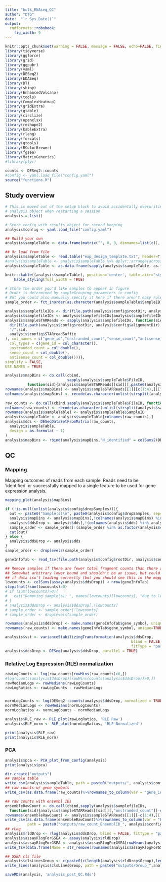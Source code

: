 ```yaml
---
title: "bulk_RNAseq_QC"
author: "DTG"
date:  "`r Sys.Date()`"
output: 
  rmdformats::robobook:
    fig_width: 9
---
```


```r
knitr::opts_chunk$set(warning = FALSE, message = FALSE, echo=FALSE, fig.width = 6, fig.height = 4, dev='png')
library(tidyverse)
library(ggforce)
library(grid)
library(ggpubr)
library(yaml)
library(DESeq2)
library(EDASeq)
library(DT)
library(shiny)
library(EnhancedVolcano)
library(tools)
library(ComplexHeatmap)
library(gridExtra)
library(gtable)
library(circlize)
library(openxlsx)
library(reshape2)
library(kableExtra)
library(rlang)
library(forcats)
library(gtools)
library(RColorBrewer)
library(fgsea)
library(MatrixGenerics)
#library(plyr)

counts <- DESeq2::counts
#config <- yaml.load_file("config.yaml")
source("functions.R")
```

<style type="text/css">
.book .book-body .page-inner {
  max-width: 1600px;
  margin-left: auto;
  margin-right: auto;
}
</style>

## Study overview

```r
# This is moved out of the setup block to avoid accidentally overwriting your
# analysis object when restarting a session
analysis = list()
```

```r
# Store config with results object for record keeping
analysis$config <- yaml.load_file("config.yaml")
```

```r
## Build your own
analysis$sampleTable <- data.frame(matrix("", 0, 3, dimnames=list(c(), c("FileID", "SampleID", "Group"))), stringsAsFactors=TRUE)

## Or load from file 
analysis$sampleTable <- read.table("exp_design_template.txt", header=T, stringsAsFactors = FALSE)
#analysis$sampleTable <- analysis$sampleTable %>% dplyr::arrange(across(all_of(analysis$config$sampleGrouping)))
analysis$sampleTable <- as.data.frame(sapply(analysis$sampleTable, as.factor))

knitr::kable((analysis$sampleTable), position='center', table.attr="style='width:100%;'", format='html') %>%
    kable_styling(full_width = TRUE)

# Store the order you'd like samples to appear in figure
# Order is determined by sampleGrouping parameters in config
# But you could also manually specify it here if there aren't easy rules
sample_order <- fct_inorder(as.character(analysis$sampleTable$SampleID))
```

```r
analysis$samplefileIDs <- dir(file.path(analysis$config$rootDir, analysis$config$alignmentDir))
analysis$samplefileIDs <- analysis$samplefileIDs[analysis$samplefileIDs %in% analysis$sampleTable$FileID]
analysis$sampleSTARReads <- sapply(analysis$samplefileIDs, function(sid) {read_tsv(paste0(
  dir(file.path(analysis$config$rootDir, analysis$config$alignmentDir), pattern = sid, full.names = TRUE),
  "/",sid,
  analysis$config$STARreadSuffix
), col_names = c("gene_id","unstranded_count","sense_count","antisense_count"),
  col_types = c(gene_id = col_character(),
  unstranded_count = col_double(),
  sense_count = col_double(),
  antisense_count = col_double()))},
simplify = FALSE,
USE.NAMES = TRUE)
```

```r
analysis$mapBins <- do.call(cbind,
                            sapply(analysis$sampleTable$FileID, 
          function(sid){analysis$sampleSTARReads[[sid]][,paste0(analysis$config$libraryType,"_count")][c(1:4),]}))
rownames(analysis$mapBins) <- analysis$sampleSTARReads[[1]][c(1:4),][["gene_id"]]
colnames(analysis$mapBins) <- recode(as.character(unlist(strsplit(analysis$sampleTable$SampleID, paste0(".", analysis$config$libraryType, "_count")))), !!!setNames(analysis$sampleTable$SampleID, as.character(analysis$sampleTable$FileID)))
 
raw_counts <- do.call(cbind,sapply(analysis$sampleTable$FileID, function(sid){analysis$sampleSTARReads[[sid]][,paste0( analysis$config$libraryType, "_count")][-c(1:4),]}))
colnames(raw_counts) <- recode(as.character(unlist(strsplit(analysis$sampleTable$FileID, paste0(".", analysis$config$libraryType, "_count")))), !!!setNames(analysis$sampleTable$SampleID, as.character(analysis$sampleTable$FileID)))
rownames(analysis$sampleTable) <- analysis$sampleTable$SampleID
analysis$sampleTable <- analysis$sampleTable[colnames(raw_counts),]
analysis$dds <- DESeqDataSetFromMatrix(raw_counts,
  analysis$sampleTable,
  design = as.formula( ~ 1)
)
analysis$mapBins <- rbind(analysis$mapBins,"N_identified" = colSums2(DESeq2::counts(analysis$dds)))
```

## QC {.tabset}

### Mapping

Mapping outcomes of reads from each sample. Reads need to be 'identified' or successfully mapped to a single feature to be used for gene expression analysis.

```r
mapping_plot(analysis$mapBins)
```

```r
if (!is.null(unlist(analysis$config$dropSamples))){
  out <- paste0("Sample(s)\n", paste0(analysis$config$dropSamples, sep=", ", collapse = ''),"\nbeing removed from downstream analysis per user specification.") 
  analysis$mapBins <- analysis$mapBins[,!colnames(analysis$mapBins) %in% analysis$config$dropSamples]
  analysis$ddsDrop <- analysis$dds[,!(colnames(analysis$dds) %in% analysis$config$dropSamples)]
  sample_order <- sample_order[!(sample_order %in% as.factor(analysis$config$dropSamples))]
  cat(out)
} else {
  analysis$ddsDrop <- analysis$dds
}
sample_order <- droplevels(sample_order)
```

```r
geneInfoTab <- read_tsv(file.path(analysis$config$rootDir, analysis$config$referenceDir, "geneInfo.tab"), skip = 1, col_names = c("gene_id","gene_symbol","gene_type"))

## Remove samples if there are fewer total fragment counts than there are possible features
## Somewhat arbitrary lower bound and shouldn't be an issue, but could catch a technical error
## if data isn't loading correctly (but you should see this in the mapping plot)
lowcounts <- colSums(assay(analysis$ddsDrop)) < nrow(geneInfoTab)
stopifnot(!sum(lowcounts)>0)
# if (sum(lowcounts)>0){
#   cat("Removing sample(s): ", names(lowcounts)[lowcounts], "due to low counts", sep="\n")
# }
# analysis$ddsDrop <- analysis$ddsDrop[,!lowcounts]
# sample_order <- sample_order[!lowcounts]
# sample_order <- droplevels(sample_order)

rownames(analysis$ddsDrop) <- make.names(geneInfoTab$gene_symbol, unique=TRUE)
rownames(raw_counts) <- make.names(geneInfoTab$gene_symbol, unique=TRUE)
```

```r
analysis$vst <- varianceStabilizingTransformation(analysis$ddsDrop,
                                                         blind = FALSE,
                                                         fitType = "parametric")
analysis$ddsDrop <- DESeq(analysis$ddsDrop, parallel = TRUE)
```

### Relative Log Expression (RLE) normalization

```r
rawLogCounts <- log(raw_counts[rowMins(raw_counts)>0,])
#log(counts(analysis$ddsDrop)[rowMins(counts(analysis$ddsDrop))>0,])
rawMedianLogs <- rowMedians(rawLogCounts)
rawLogRatios <- rawLogCounts - rawMedianLogs


normLogCounts <- log(DESeq2::counts(analysis$ddsDrop, normalized = TRUE)[rowMins(DESeq2::counts(analysis$ddsDrop))>0,])
normMedianLogs <- rowMedians(normLogCounts)
normLogRatios <- normLogCounts - normMedianLogs

analysis$RLE_raw <- RLE_plot(rawLogRatios, 'RLE Raw')
analysis$RLE_norm <- RLE_plot(normLogRatios, 'RLE Normalized')

print(analysis$RLE_raw)
print(analysis$RLE_norm)
```


### PCA

```r
analysis$pca <- PCA_plot_from_config(analysis)
print(analysis$pca)
```

```r
dir.create("outputs")
## sample table
write_csv(analysis$sampleTable, path = paste0("outputs/", analysis$config$analysis,".csv"), col_names = TRUE)
## raw counts w/ gene symbols
write_csv(as.data.frame(raw_counts)%>%rownames_to_column(var = "gene_id"),path = paste0("outputs/raw_count_",analysis$config$reference, "_", analysis$config$analysis,".csv"),col_names = TRUE)

## raw counts with ensembl IDs
ensembleRawCount <- do.call(cbind,sapply(analysis$samplefileIDs,
  function(sid){analysis$sampleSTARReads[[sid]][,"unstranded_count"][-c(1:4),]}))
rownames(ensembleRawCount) <- analysis$sampleSTARReads[[1]][-c(1:4),][["gene_id"]]
write_csv(as.data.frame(ensembleRawCount)%>%rownames_to_column(var = "EnsemblID"),
          path = paste0("outputs/raw_count_EnsemblID_", analysis$config$reference, analysis$config$analysis, ".csv"),col_names = TRUE)
## rLog 
analysis$rldDrop <- rlog(analysis$ddsDrop, blind = FALSE, fitType = "parametric")
analysis$assayRlogForGSEA <- assay(analysis$rldDrop)
analysis$assayRlogForGSEA <- analysis$assayRlogForGSEA[rowMeans(analysis$assayRlogForGSEA)>0,]
write_tsv(data.frame(Name = str_remove(rownames(analysis$assayRlogForGSEA), "[.].*"), Description = "na", analysis$assayRlogForGSEA), path = paste0("outputs/rlog_forGSEA_", analysis$config$analysis, ".txt"))

## GSEA cls file
analysis$clsLinesGroup <- c(paste0(c(length(analysis$rldDrop$Group),length(unique(analysis$rldDrop$Group)),1), collapse = " "), paste0(c("#",unique(as.vector(analysis$rldDrop$Group))), collapse = " "), paste0(analysis$rldDrop$Group, collapse = " "))
write_lines(analysis$clsLinesGroup, path = paste0("outputs/Group_",analysis$config$analysis,".cls"))

```

```r
saveRDS(analysis, 'analysis_post_QC.Rds')
```

